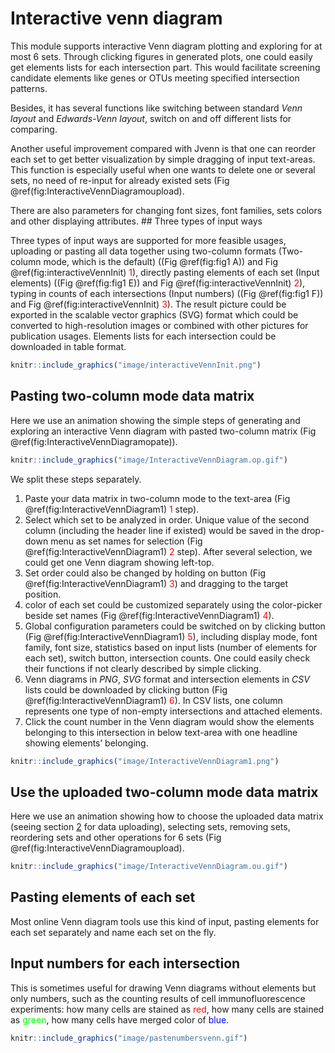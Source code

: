 # Interactive venn diagram {#Interactive_venn_diagram}

This module supports interactive Venn diagram plotting and exploring for at most 6 sets. Through clicking figures in generated plots, one could easily get elements lists for each intersection part. This would facilitate screening candidate elements like genes or OTUs meeting specified intersection patterns. 

Besides, it has several functions like switching between standard *Venn layout* and *Edwards-Venn layout*, switch on and off different lists for comparing. 

Another useful improvement compared with Jvenn is that one can reorder each set to get better visualization by simple dragging of input text-areas. This function is especially useful when one wants to delete one or several sets, no need of re-input for already existed sets (Fig \@ref(fig:InteractiveVennDiagramoupload). 

There are also parameters for changing font sizes, font families, sets colors and other displaying attributes. 
## Three types of input ways

Three types of input ways are supported for more feasible usages, uploading or pasting all data together using two-column formats (Two-column mode, which is the default) ((Fig \@ref(fig:fig1 A)) and Fig \@ref(fig:interactiveVennInit) <font color="#FF0000">1</font>), directly pasting elements of each set (Input elements) ((Fig \@ref(fig:fig1 E)) and Fig \@ref(fig:interactiveVennInit) <font color="#FF0000">2</font>), typing in counts of each intersections (Input numbers) ((Fig \@ref(fig:fig1 F)) and Fig \@ref(fig:interactiveVennInit) <font color="#FF0000">3</font>). The result picture could be exported in the scalable vector graphics (SVG) format which could be converted to high-resolution images or combined with other pictures for publication usages. Elements lists for each intersection could be downloaded in table format.

```r
knitr::include_graphics("image/interactiveVennInit.png")
```


## Pasting two-column mode data matrix {#intervennpasting}

Here we use an animation showing the simple steps of generating and exploring an interactive Venn diagram with pasted two-column matrix (Fig \@ref(fig:InteractiveVennDiagramopate)).

```r
knitr::include_graphics("image/InteractiveVennDiagram.op.gif")
```

We split these steps separately.

1. Paste your data matrix in two-column mode to the text-area (Fig \@ref(fig:InteractiveVennDiagram1) <font color="#FF0000">1</font> step).
2. Select which set to be analyzed in order. Unique value of the second column (including the header line if existed) would be saved in the drop-down menu as set names for selection (Fig \@ref(fig:InteractiveVennDiagram1) <font color="#FF0000">2</font> step). After several selection, we could get one Venn diagram showing left-top.
3. Set order could also be changed by holding on button (Fig \@ref(fig:InteractiveVennDiagram1) <font color="#FF0000">3</font>) and dragging to the target position.
4. color of each set could be customized separately using the color-picker beside set names (Fig \@ref(fig:InteractiveVennDiagram1) <font color="#FF0000">4</font>).
5. Global configuration parameters could be switched on by clicking button (Fig \@ref(fig:InteractiveVennDiagram1) <font color="#FF0000">5</font>), including display mode, font family, font size, statistics based on input lists (number of elements for each set), switch button, intersection counts. One could easily check their functions if not clearly described by simple clicking. 
6. Venn diagrams in *PNG*, *SVG* format and intersection elements in *CSV* lists could be downloaded by clicking button  (Fig \@ref(fig:InteractiveVennDiagram1) <font color="#FF0000">6</font>). In CSV lists, one column represents one type of non-empty intersections and attached elements. 
7. Click the count number in the Venn diagram would show the elements belonging to this intersection in below text-area with one headline showing elements' belonging. 


```r
knitr::include_graphics("image/InteractiveVennDiagram1.png")
```

## Use the uploaded two-column mode data matrix {#vennupload}

Here we use an animation showing how to choose the uploaded data matrix (seeing section [2](#datacenter_uploading) for data uploading), selecting sets, removing sets, reordering sets and other operations for 6 sets (Fig \@ref(fig:InteractiveVennDiagramoupload).

```r
knitr::include_graphics("image/InteractiveVennDiagram.ou.gif")
```


## Pasting elements of each set {#venneachset}

Most online Venn diagram tools use this kind of input, pasting elements for each set separately and name each set on the fly.

## Input numbers for each intersection {#venninputcount}

This is sometimes useful for drawing Venn diagrams without elements but only numbers, such as the counting results of cell immunofluorescence experiments: how many cells are stained as <font color="#FF0000">red</font>, how many cells are stained as <font color="#00FF00">green</font>, how many cells have merged color of <font color="#0000FF">blue</font>.


```r
knitr::include_graphics("image/pastenumbersvenn.gif")
```






